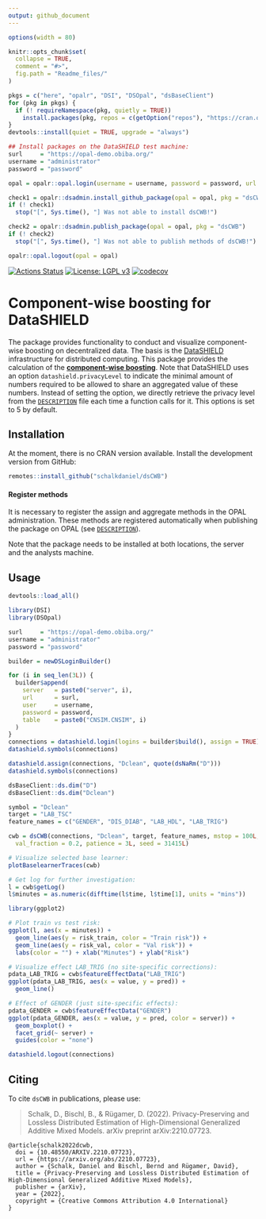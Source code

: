 ```yaml
---
output: github_document
---
```


<!-- README.md is generated from README.Rmd. Please edit that file -->

```r
options(width = 80)

knitr::opts_chunk$set(
  collapse = TRUE,
  comment = "#>",
  fig.path = "Readme_files/"
)

pkgs = c("here", "opalr", "DSI", "DSOpal", "dsBaseClient")
for (pkg in pkgs) {
  if (! requireNamespace(pkg, quietly = TRUE))
    install.packages(pkg, repos = c(getOption("repos"), "https://cran.obiba.org"))
}
devtools::install(quiet = TRUE, upgrade = "always")

## Install packages on the DataSHIELD test machine:
surl     = "https://opal-demo.obiba.org/"
username = "administrator"
password = "password"

opal = opalr::opal.login(username = username, password = password, url = surl)

check1 = opalr::dsadmin.install_github_package(opal = opal, pkg = "dsCWB", username = "schalkdaniel", ref = "main")
if (! check1)
  stop("[", Sys.time(), "] Was not able to install dsCWB!")

check2 = opalr::dsadmin.publish_package(opal = opal, pkg = "dsCWB")
if (! check2)
  stop("[", Sys.time(), "] Was not able to publish methods of dsCWB!")

opalr::opal.logout(opal = opal)
```

[![Actions Status](https://github.com/schalkdaniel/dsCWB/workflows/R-CMD-check/badge.svg)](https://github.com/schalkdaniel/dsCWB/actions) [![License: LGPL v3](https://img.shields.io/badge/License-LGPL%20v3-blue.svg)](https://www.gnu.org/licenses/lgpl-3.0) [![codecov](https://codecov.io/gh/schalkdaniel/dsCWB/branch/main/graph/badge.svg?token=0K9P2WBKNH)](https://codecov.io/gh/schalkdaniel/dsCWB)

# Component-wise boosting for DataSHIELD

The package provides functionality to conduct and visualize component-wise boosting on decentralized data. The basis is the [DataSHIELD](https://www.datashield.org/) infrastructure for distributed computing. This package provides the calculation of the [__component-wise boosting__](https://www.tandfonline.com/doi/abs/10.1198/016214503000125). Note that DataSHIELD uses an option `datashield.privacyLevel` to indicate the minimal amount of numbers required to be allowed to share an aggregated value of these numbers. Instead of setting the option, we directly retrieve the privacy level from the [`DESCRIPTION`](https://github.com/schalkdaniel/dsCWB/blob/master/DESCRIPTION) file each time a function calls for it. This options is set to 5 by default.


## Installation

At the moment, there is no CRAN version available. Install the development version from GitHub:

```r
remotes::install_github("schalkdaniel/dsCWB")
```

#### Register methods

It is necessary to register the assign and aggregate methods in the OPAL administration. These methods are registered automatically when publishing the package on OPAL (see [`DESCRIPTION`](https://github.com/schalkdaniel/dsCWB/blob/main/DESCRIPTION)).

Note that the package needs to be installed at both locations, the server and the analysts machine.


## Usage

```r
devtools::load_all()

library(DSI)
library(DSOpal)

surl     = "https://opal-demo.obiba.org/"
username = "administrator"
password = "password"

builder = newDSLoginBuilder()

for (i in seq_len(3L)) {
  builder$append(
    server   = paste0("server", i),
    url      = surl,
    user     = username,
    password = password,
    table    = paste0("CNSIM.CNSIM", i)
  )
}
connections = datashield.login(logins = builder$build(), assign = TRUE)
datashield.symbols(connections)

datashield.assign(connections, "Dclean", quote(dsNaRm("D")))
datashield.symbols(connections)

dsBaseClient::ds.dim("D")
dsBaseClient::ds.dim("Dclean")

symbol = "Dclean"
target = "LAB_TSC"
feature_names = c("GENDER", "DIS_DIAB", "LAB_HDL", "LAB_TRIG")

cwb = dsCWB(connections, "Dclean", target, feature_names, mstop = 100L,
  val_fraction = 0.2, patience = 3L, seed = 31415L)

# Visualize selected base learner:
plotBaselearnerTraces(cwb)

# Get log for further investigation:
l = cwb$getLog()
l$minutes = as.numeric(difftime(l$time, l$time[1], units = "mins"))

library(ggplot2)

# Plot train vs test risk:
ggplot(l, aes(x = minutes)) +
  geom_line(aes(y = risk_train, color = "Train risk")) +
  geom_line(aes(y = risk_val, color = "Val risk")) +
  labs(color = "") + xlab("Minutes") + ylab("Risk")

# Visualize effect LAB_TRIG (no site-specific corrections):
pdata_LAB_TRIG = cwb$featureEffectData("LAB_TRIG")
ggplot(pdata_LAB_TRIG, aes(x = value, y = pred)) +
  geom_line()

# Effect of GENDER (just site-specific effects):
pdata_GENDER = cwb$featureEffectData("GENDER")
ggplot(pdata_GENDER, aes(x = value, y = pred, color = server)) +
  geom_boxplot() +
  facet_grid(~ server) +
  guides(color = "none")

datashield.logout(connections)
```

## Citing

To cite `dsCWB` in publications, please use:

> Schalk, D., Bischl, B., & Rügamer, D. (2022). Privacy-Preserving and Lossless Distributed Estimation of High-Dimensional Generalized Additive Mixed Models. arXiv preprint arXiv:2210.07723.

```
@article{schalk2022dcwb,
  doi = {10.48550/ARXIV.2210.07723},
  url = {https://arxiv.org/abs/2210.07723},
  author = {Schalk, Daniel and Bischl, Bernd and Rügamer, David},
  title = {Privacy-Preserving and Lossless Distributed Estimation of High-Dimensional Generalized Additive Mixed Models},
  publisher = {arXiv},
  year = {2022},
  copyright = {Creative Commons Attribution 4.0 International}
}
```
